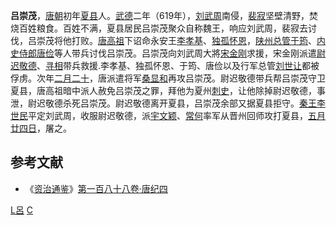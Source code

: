'''吕崇茂'''{{BD|7世纪||620年||catIdx=L}}，[[唐朝|唐朝]]初年[[夏县|夏县]]人。[[武德|武德]]二年（619年），[[刘武周|刘武周]]南侵，[[裴寂|裴寂]]坚壁清野，焚烧百姓粮食。百姓不满，夏县居民吕崇茂聚众自称魏王，响应刘武周，裴寂去讨伐，吕崇茂将他打败。[[唐高祖|唐高祖]]下诏命永安王[[李孝基|李孝基]]、[[独孤怀恩|独孤怀恩]]，[[陕州|陕州]][[总管|总管]][[于筠|于筠]]、[[中書侍郎|内史侍郎]][[唐俭|唐俭]]等人带兵讨伐吕崇茂。吕崇茂向刘武周大將[[宋金刚_(民变领袖)|宋金刚]]求援，宋金刚派遣[[尉迟敬德|尉迟敬德]]、[[寻相|寻相]]带兵救援.李孝基、独孤怀恩、于筠、唐俭以及行军总管[[刘世让|刘世让]]都被俘虏。次年[[二月二十|二月二十]]，唐派遣将军[[桑显和|桑显和]]再攻吕崇茂。尉迟敬德带兵帮吕崇茂守卫夏县，唐高祖暗中派人赦免吕崇茂之罪，拜他为夏州[[刺史|刺史]]，让他除掉尉迟敬德，事泄，尉迟敬德杀死吕崇茂。尉迟敬德离开夏县，吕崇茂余部又据夏县拒守。[[秦王|秦王]][[李世民|李世民]]平定刘武周，收服尉迟敬德，派[[宇文颖|宇文颖]]、[[常何|常何]]率军从晋州回师攻打夏县，[[五月廿四日|五月廿四日]]，屠之。

==参考文献==
*《[[资治通鉴|资治通鉴]]》[[s:資治通鑑/卷188|第一百八十八卷·唐纪四]]
[[Category:唐朝民变领袖|L呂]]
[[Category:呂姓|C]]